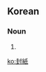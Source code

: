 ==Korean==
{{ko-hanjatab}}

===Noun===
{{ko-noun|hj|hangeul=봉지}}

# {{hanja form of|봉지|[[bag]], [[sack]]}}

[[ko:封紙]]